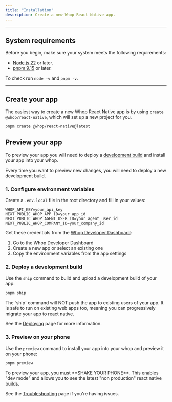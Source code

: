 ```yaml
---
title: "Installation"
description: Create a new Whop React Native app.
---
```


---

## System requirements

Before you begin, make sure your system meets the following requirements:

- [Node.js 22](https://nodejs.org/) or later.
- [pnpm 9.15](https://pnpm.io/) or later.

To check run `node -v` and `pnpm -v`.

---

## Create your app

The easiest way to create a new Whop React Native app is by using `create @whop/react-native`, which will set up a new project for you.

```bash
pnpm create @whop/react-native@latest
```

## Preview your app

To preview your app you will need to deploy a [development build](/apps/react-native/deploying#deploy-a-development-build) and install your app into your whop.

<Note>
  Every time you want to preview new changes, you will need to deploy a new development build.
</Note>

### 1. Configure environment variables

Create a `.env.local` file in the root directory and fill in your values:

```
WHOP_API_KEY=your_api_key
NEXT_PUBLIC_WHOP_APP_ID=your_app_id
NEXT_PUBLIC_WHOP_AGENT_USER_ID=your_agent_user_id
NEXT_PUBLIC_WHOP_COMPANY_ID=your_company_id
```

Get these credentials from the [Whop Developer Dashboard](https://whop.com/dashboard/developer):
1. Go to the Whop Developer Dashboard
2. Create a new app or select an existing one
3. Copy the environment variables from the app settings

### 2. Deploy a development build 

Use the `ship` command to build and upload a development build of your app:

```bash
pnpm ship
```

<Info>
  The `ship` command will NOT push the app to existing users of your app. It is
  safe to run on existing web apps too, meaning you can progressively migrate
  your app to react native.
</Info>

See the [Deploying](/apps/react-native/deploying) page for more information.

### 3. Preview on your phone

Use the `preview` command to install your app into your whop and preview it on your phone:

```bash
pnpm preview
```

<Warning>
  To preview your app, you must **SHAKE YOUR PHONE**. This enables "dev mode" and allows you to see the latest "non production" react native builds.
</Warning>

See the [Troubleshooting](/apps/react-native/troubleshooting) page if you're having issues.